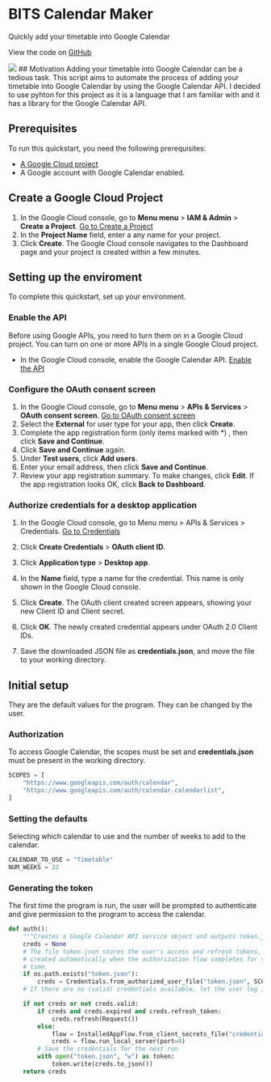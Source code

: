 
# BITS Calendar Maker
Quickly add your timetable into Google Calendar

View the code on [GitHub](https://github.com/kevin-samson/BITS-Calendar-Maker)

<Image src="/images/bits.png" width={1000} height={1000} />
## Motivation 
Adding your timetable into Google Calendar can be a tedious task. This script aims to automate the process of adding your timetable into Google Calendar by using 
the Google Calendar API. I decided to use pyhton for this project as it is a language that I am familiar with and it has a library for the Google Calendar API.

## Prerequisites

To run this quickstart, you need the following prerequisites:

- <a href="https://developers.google.com/workspace/guides/create-project" target="_blank" className="external">A Google Cloud project</a>
- A Google account with Google Calendar enabled.

## Create a Google Cloud Project

1. In the Google Cloud console, go to **Menu menu** > **IAM & Admin** > **Create a Project**.
   <a href="https://console.cloud.google.com/projectcreate" className="button button-primary" target="console">Go to Create a Project</a>
2. In the **Project Name** field, enter a any name for your project.
3. Click **Create**. The Google Cloud console navigates to the Dashboard page and your project is created within a few minutes.

## Setting up the enviroment

To complete this quickstart, set up your environment.

### Enable the API

Before using Google APIs, you need to turn them on in a Google Cloud project. You can turn on one or more APIs in a single Google Cloud project.

- In the Google Cloud console, enable the Google Calendar API.
  <a href="https://console.cloud.google.com/flows/enableapi?apiid=calendar-json.googleapis.com" className="button button-primary" target="console">Enable the API</a>

### Configure the OAuth consent screen

1. In the Google Cloud console, go to **Menu menu** > **APIs & Services** > **OAuth consent screen**.
   <a href="https://console.cloud.google.com/apis/credentials/consent" className="button button-primary" target="console">Go to OAuth consent screen</a>
2. Select the **External** for user type for your app, then click **Create**.
3. Complete the app registration form (only items marked with \*) , then click **Save and Continue**.
4. Click **Save and Continue** again.
5. Under **Test users**, click **Add users**.
6. Enter your email address, then click **Save and Continue**.
7. Review your app registration summary. To make changes, click **Edit**. If the app registration looks OK, click **Back to Dashboard**.

### Authorize credentials for a desktop application

1. In the Google Cloud console, go to Menu menu > APIs & Services > Credentials.
   <a href="https://console.cloud.google.com/apis/credentials" className="button button-primary" target="console">Go to Credentials</a>

2. Click **Create Credentials** > **OAuth client ID**.
3. Click **Application type** > **Desktop app**.
4. In the **Name** field, type a name for the credential. This name is only shown in the Google Cloud console.
5. Click **Create**. The OAuth client created screen appears, showing your new Client ID and Client secret.
6. Click **OK**. The newly created credential appears under OAuth 2.0 Client IDs.
7. Save the downloaded JSON file as **credentials.json**, and move the file to your working directory.

## Initial setup
They are the default values for the program. They can be changed by the user.

### Authorization
To access Google Calendar, the scopes must be set and **credentials.json** must be present in the working directory.

```py copy filename="main.py"
SCOPES = [
    "https://www.googleapis.com/auth/calendar",
    "https://www.googleapis.com/auth/calendar.calendarlist",
]
```

### Setting the defaults
Selecting which calendar to use and the number of weeks to add to the calendar.

```py copy filename="main.py"
CALENDAR_TO_USE = "Timetable"
NUM_WEEKS = 22
```

### Generating the token
The first time the program is run, the user will be prompted to authenticate and give permission to the program to access the calendar.

```py copy filename="main.py"
def auth():
    """Creates a Google Calendar API service object and outputs token.json"""
    creds = None
    # The file token.json stores the user's access and refresh tokens, and is
    # created automatically when the authorization flow completes for the first
    # time.
    if os.path.exists("token.json"):
        creds = Credentials.from_authorized_user_file("token.json", SCOPES)
    # If there are no (valid) credentials available, let the user log in.

    if not creds or not creds.valid:
        if creds and creds.expired and creds.refresh_token:
            creds.refresh(Request())
        else:
            flow = InstalledAppFlow.from_client_secrets_file("credentials.json", SCOPES)
            creds = flow.run_local_server(port=0)
        # Save the credentials for the next run
        with open("token.json", "w") as token:
            token.write(creds.to_json())
    return creds
```